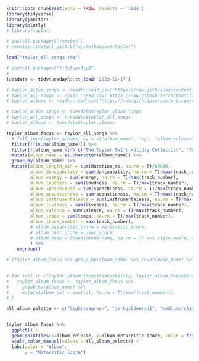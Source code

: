 
```r
knitr::opts_chunk$set(echo = TRUE, results = 'hide')
library(tidyverse)
library(janitor)
library(plotly)
# library(taylor)

# install.packages("remotes")
# remotes::install_github("wjakethompson/taylor")

load("taylor_all_songs.rda")

# install.packages("tidytuesdayR")
# 
tuesdata <- tidytuesdayR::tt_load('2023-10-17')

# taylor_album_songs <- readr::read_csv('https://raw.githubusercontent.com/rfordatascience/tidytuesday/master/data/2023/2023-10-17/taylor_album_songs.csv')
# taylor_all_songs <- readr::read_csv('https://raw.githubusercontent.com/rfordatascience/tidytuesday/master/data/2023/2023-10-17/taylor_all_songs.csv')
# taylor_albums <- readr::read_csv('https://raw.githubusercontent.com/rfordatascience/tidytuesday/master/data/2023/2023-10-17/taylor_albums.csv')

# taylor_album_songs <- tuesdata$taylor_album_songs
# taylor_all_songs <- tuesdata$taylor_all_songs
# taylor_albums <- tuesdata$taylor_albums
```

```r
taylor_album_focus <- taylor_all_songs %>%
  # full_join(taylor_albums, by = c("album_name", "ep", "album_release")) %>%
  filter(!(is.na(album_name))) %>%
  filter(!(album_name %in% c("The Taylor Swift Holiday Collection", "Beautiful Eyes"))) %>%
  mutate(album_name = as.character(album_name)) %>%
  group_by(album_name) %>%
  mutate(album_length_min = sum(duration_ms, na.rm = T)/60000,
         album_danceability = sum(danceability, na.rm = T)/max(track_number),
         album_energy = sum(energy, na.rm = T)/max(track_number),
         album_loudness = sum(loudness, na.rm = T)/max(track_number),
         album_speechiness = sum(speechiness, na.rm = T)/max(track_number),
         album_acousticness = sum(acousticness, na.rm = T)/max(track_number),
         album_instrumentalness = sum(instrumentalness, na.rm = T)/max(track_number),
         album_liveness = sum(liveness, na.rm = T)/max(track_number),
         album_valence = sum(valence, na.rm = T)/max(track_number),
         album_tempo = sum(tempo, na.rm = T)/max(track_number),
         album_track_number = max(track_number),
         # album_metacritic_score = metacritic_score,
         # album_user_score = user_score
         # album_mode = (count(mode_name, na.rm = T) %>% slice_max(n, n=1))[[2]]
         ) %>%
    ungroup()

# (taylor_album_focus %>% group_by(album_name) %>% count(mode_name) %>% slice_max(n, n=1))[[2]]
  

# for (col in c(taylor_album_focus$danceability, taylor_album_focus$energy, taylor_album_focus$loudness, taylor_album_focus$speechiness, taylor_album_focus$acousticness, taylor_album_focus$instrumentalness, taylor_album_focus$liveness, taylor_album_focus$valence, taylor_album_focus$tempo)){
#   taylor_album_focus <- taylor_album_focus %>%
#     group_by(album_name) %>%
#     mutate(album_col = sum(col, na.rm = T)/max(track_number))
# }
```


```r
all_album_palette <- c("lightseagreen", "darkgoldenrod1", "mediumorchid", "red", "cornflowerblue", "black", "hotpink",  "ivory4", "darkorange3", "darkgoldenrod3" ,"red3","navyblue")


taylor_album_focus %>%
  ggplot() +
  geom_point(aes(x=album_release, y=album_metacritic_score, color = fct_reorder(album_name, album_release)), size = 3) +
  scale_color_manual(values = all_album_palette) +
  labs(color = "Album",
       y = "Metacritic Score")
```


